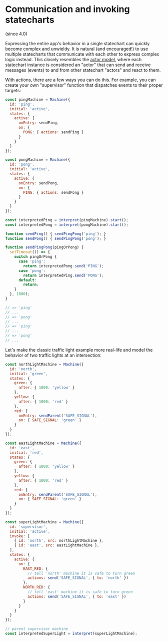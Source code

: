 # Communication and invoking statecharts

(since 4.0)

Expressing the entire app's behavior in a single statechart can quickly become complex and unwieldy. It is natural (and encouraged!) to use multiple statecharts that communicate with each other to express complex logic instead. This closely resembles the [actor model](https://en.wikipedia.org/wiki/Actor_model), where each statechart instance is considered an "actor" that can send and receive messages (events) to and from other statechart "actors" and react to them.

With actions, there are a few ways you can do this. For example, you can create your own "supervisor" function that dispatches events to their proper targets:

```js
const pingMachine = Machine({
  id: 'ping',
  initial: 'active',
  states: {
    active: {
      onEntry: sendPing,
      on: {
        PONG: { actions: sendPing }
      }
    }
  }
});

const pongMachine = Machine({
  id: 'pong',
  initial: 'active',
  states: {
    active: {
      onEntry: sendPong,
      on: {
        PING: { actions: sendPong }
      }
    }
  }
});

const interpretedPing = interpret(pingMachine).start();
const interpretedPong = interpret(pongMachine).start();

function sendPing() { sendPingPong('ping'); }
function sendPong() { sendPingPong('pong'); }

function sendPingPong(pingOrPong) {
  setTimeout(() => {
    switch pingOrPong {
      case 'ping':
        return interpretedPong.send('PING');
      case 'pong':
        return interpretedPing.send('PONG');
      default:
        return;
    }
  }, 1000);
}

// => 'ping'
// ...
// => 'pong'
// ...
// => 'ping'
// ...
// => 'pong'
// ...
```

Let's make the classic traffic light example more real-life and model the behavior of two traffic lights at an intersection:

```js
const northLightMachine = Machine({
  id: 'north',
  initial: 'green',
  states: {
    green: {
      after: { 1000: 'yellow' }
    },
    yellow: {
      after: { 1000: 'red' }
    },
    red: {
      onEntry: sendParent('SAFE_SIGNAL'),
      on: { SAFE_SIGNAL: 'green' }
    }
  }
});

const eastLightMachine = Machine({
  id: 'east',
  initial: 'red',
  states: {
    green: {
      after: { 1000: 'yellow' }
    },
    yellow: {
      after: { 1000: 'red' }
    },
    red: {
      onEntry: sendParent('SAFE_SIGNAL'),
      on: { SAFE_SIGNAL: 'green' }
    }
  }
});

const superLightMachine = Machine({
  id: 'supervisor',
  initial: 'active',
  invoke: [
    { id: 'north', src: northLightMachine },
    { id: 'east', src: eastLightMachine },
  ],
  states: {
    active: {
      on: {
        EAST_RED: {
          // tell 'north' machine it is safe to turn green
          actions: send('SAFE_SIGNAL', { to: 'north' })
        },
        NORTH_RED: {
          // tell 'east' machine it is safe to turn green
          actions: send('SAFE_SIGNAL', { to: 'east' })
        }
      }
    }
  }
});

// parent supervisor machine
const interpretedSuperLight = interpret(superLightMachine);
```


